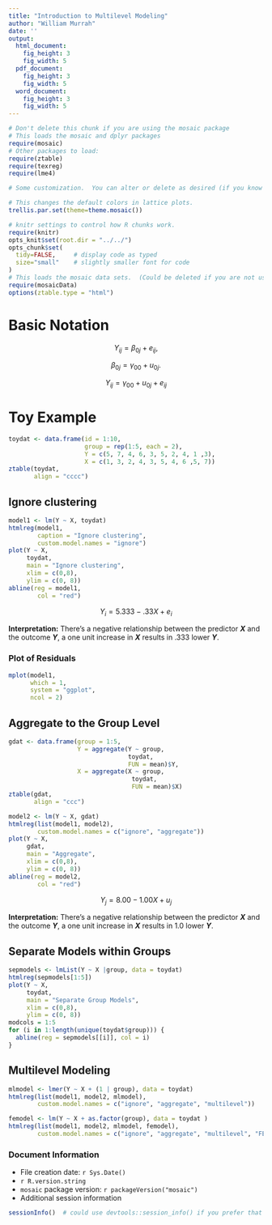 ```yaml
---
title: "Introduction to Multilevel Modeling"
author: "William Murrah"
date: ''
output:
  html_document:
    fig_height: 3
    fig_width: 5
  pdf_document:
    fig_height: 3
    fig_width: 5
  word_document:
    fig_height: 3
    fig_width: 5
---
```



```r
# Don't delete this chunk if you are using the mosaic package
# This loads the mosaic and dplyr packages
require(mosaic)
# Other packages to load:
require(ztable)
require(texreg)
require(lme4)
```

```r
# Some customization.  You can alter or delete as desired (if you know what you are doing).

# This changes the default colors in lattice plots.
trellis.par.set(theme=theme.mosaic())  

# knitr settings to control how R chunks work.
require(knitr)
opts_knit$set(root.dir = "../../")
opts_chunk$set(
  tidy=FALSE,     # display code as typed
  size="small"    # slightly smaller font for code
)
# This loads the mosaic data sets.  (Could be deleted if you are not using them.)
require(mosaicData)  
options(ztable.type = "html")
```

# Basic Notation

$$
Y_{ij} = \beta_{0j} + e_{ij},
$$

$$
\beta_{0j} = \gamma_{00} + u_{0j}.
$$

$$
Y_{ij} = \gamma_{00} + u_{0j} + e_{ij}
$$


# Toy Example

```r
toydat <- data.frame(id = 1:10,
                     group = rep(1:5, each = 2),
                     Y = c(5, 7, 4, 6, 3, 5, 2, 4, 1 ,3),
                     X = c(1, 3, 2, 4, 3, 5, 4, 6 ,5, 7))
ztable(toydat, 
       align = "cccc")
```

## Ignore clustering

```r
model1 <- lm(Y ~ X, toydat)
htmlreg(model1, 
        caption = "Ignore clustering", 
        custom.model.names = "ignore")
plot(Y ~ X, 
     toydat, 
     main = "Ignore clustering",
     xlim = c(0,8),
     ylim = c(0, 8))
abline(reg = model1, 
        col = "red")


```

$$
Y_i = 5.333 - .33X + e_i
$$

**Interpretation:** There’s a negative relationship between the predictor ***X*** and the outcome ***Y***, a one unit increase in ***X*** results in .333 lower ***Y***.


### Plot of Residuals
```r
mplot(model1, 
      which = 1, 
      system = "ggplot", 
      ncol = 2)
```

## Aggregate to the Group Level
```r
gdat <- data.frame(group = 1:5,
                   Y = aggregate(Y ~ group,
                                 toydat, 
                                 FUN = mean)$Y,
                   X = aggregate(X ~ group,
                                  toydat,
                                  FUN = mean)$X)
ztable(gdat,
       align = "ccc")
```

```r
model2 <- lm(Y ~ X, gdat)
htmlreg(list(model1, model2),
        custom.model.names = c("ignore", "aggregate"))
plot(Y ~ X, 
     gdat, 
     main = "Aggregate",
     xlim = c(0,8),
     ylim = c(0, 8))
abline(reg = model2, 
        col = "red")
```

$$
Y_j = 8.00 - 1.00X + u_j
$$

**Interpretation:** There’s a negative relationship between the predictor ***X*** and the outcome ***Y***, a one unit increase in ***X*** results in 1.0 lower ***Y***.

## Separate Models within Groups

```r
sepmodels <- lmList(Y ~ X |group, data = toydat)
htmlreg(sepmodels[1:5])
plot(Y ~ X, 
     toydat, 
     main = "Separate Group Models",
     xlim = c(0,8),
     ylim = c(0, 8))
modcols = 1:5
for (i in 1:length(unique(toydat$group))) {
  abline(reg = sepmodels[[i]], col = i)
}
```


## Multilevel Modeling

```r
mlmodel <- lmer(Y ~ X + (1 | group), data = toydat)
htmlreg(list(model1, model2, mlmodel),
        custom.model.names = c("ignore", "aggregate", "multilevel"))
```

```r
femodel <- lm(Y ~ X + as.factor(group), data = toydat )
htmlreg(list(model1, model2, mlmodel, femodel),
        custom.model.names = c("ignore", "aggregate", "multilevel", "FE model"))
```


### Document Information
  * File creation date: `r Sys.Date()`
  * `r R.version.string`
  * `mosaic` package version: `r packageVersion("mosaic")`
  * Additional session information
  
```r
sessionInfo()  # could use devtools::session_info() if you prefer that
```
  